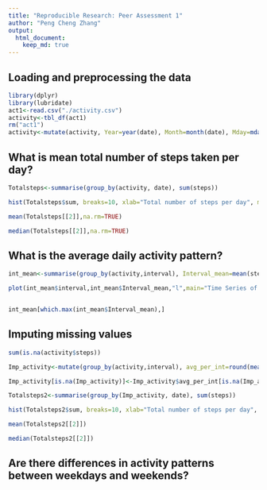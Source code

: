 ```yaml
---
title: "Reproducible Research: Peer Assessment 1"
author: "Peng Cheng Zhang"
output: 
  html_document:
    keep_md: true
---
```



## Loading and preprocessing the data

```r
library(dplyr)
library(lubridate)
act1<-read.csv("./activity.csv")
activity<-tbl_df(act1)
rm("act1")
activity<-mutate(activity, Year=year(date), Month=month(date), Mday=mday(date),Wday=wday(date))
```

## What is mean total number of steps taken per day?

```r
Totalsteps<-summarise(group_by(activity, date), sum(steps))

hist(Totalsteps$sum, breaks=10, xlab="Total number of steps per day", main="Histogram of Total number of steps taken per day")

mean(Totalsteps[[2]],na.rm=TRUE)

median(Totalsteps[[2]],na.rm=TRUE)
```

## What is the average daily activity pattern?

```r
int_mean<-summarise(group_by(activity,interval), Interval_mean=mean(steps,na.rm=TRUE))

plot(int_mean$interval,int_mean$Interval_mean,"l",main="Time Series of Average Steps Taken Across All Days", xlab="Interval",ylab="Average steps per interval")


int_mean[which.max(int_mean$Interval_mean),]


```
## Imputing missing values

```r
sum(is.na(activity$steps))

Imp_activity<-mutate(group_by(activity,interval), avg_per_int=round(mean(steps,na.rm=TRUE)))

Imp_activity[is.na(Imp_activity)]<-Imp_activity$avg_per_int[is.na(Imp_activity)]

Totalsteps2<-summarise(group_by(Imp_activity, date), sum(steps))

hist(Totalsteps2$sum, breaks=10, xlab="Total number of steps per day", main="Histogram of Total number of steps taken per day with simulated")

mean(Totalsteps2[[2]])

median(Totalsteps2[[2]])

```
## Are there differences in activity patterns between weekdays and weekends?


